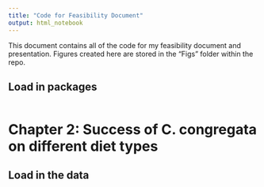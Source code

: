```yaml
---
title: "Code for Feasibility Document"
output: html_notebook
---
```


This document contains all of the code for my feasibility document and presentation. Figures created here are stored in the "Figs" folder within the repo. 

## Load in packages

```r

```



# Chapter 2: Success of C. congregata on different diet types

## Load in the data
